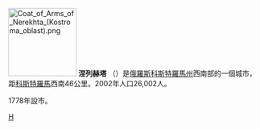 {{Unreferenced|time=2019-11-23T11:52:10+00:00}}
{{Coord|57|27|N|40|35|E|type:city|display=title}}
[[File:Coat_of_Arms_of_Nerekhta_(Kostroma_oblast).png|135px]]
'''涅列赫塔''' （{{lang-ru|Не́рехта}}）是[[俄羅斯|俄羅斯]][[科斯特羅馬州|科斯特羅馬州]]西南部的一個城市，距[[科斯特羅馬|科斯特羅馬]]西南46公里。2002年人口26,002人。

1778年設市。

{{科斯特羅馬州行政區劃}}
[[Category:科斯特羅馬州城市|Н]]